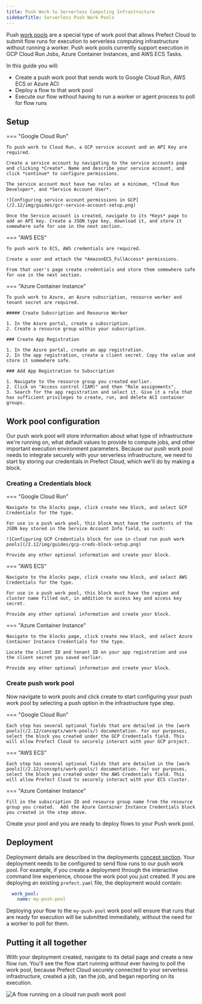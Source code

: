 ```yaml
---
title: Push Work to Serverless Computing Infrastructure
sidebarTitle: Serverless Push Work Pools
---
```


Push [work pools](/2.12/concepts/work-pools/#work-pool-overview) are a special type of work pool that allows Prefect Cloud to submit flow runs for execution to serverless computing infrastructure without running a worker. Push work pools currently support execution in GCP Cloud Run Jobs, Azure Container Instances, and AWS ECS Tasks.

In this guide you will:

- Create a push work pool that sends work to Google Cloud Run, AWS ECS or Azure ACI
- Deploy a flow to that work pool
- Execute our flow without having to run a worker or agent process to poll for flow runs

## Setup

=== "Google Cloud Run"
    
    To push work to Cloud Run, a GCP service account and an API Key are required.

    Create a service account by navigating to the service accounts page and clicking *Create*. Name and describe your service account, and click *continue* to configure permissions.

    The service account must have two roles at a minimum, *Cloud Run Developer*, and *Service Account User*.

    ![Configuring service account permissions in GCP](/2.12/img/guides/gcr-service-account-setup.png)

    Once the Service account is created, navigate to its *Keys* page to add an API key. Create a JSON type key, download it, and store it somewhere safe for use in the next section.

=== "AWS ECS"
    
    To push work to ECS, AWS credentials are required.

    Create a user and attach the *AmazonECS_FullAccess* permissions.

    From that user's page create credentials and store them somewhere safe for use in the next section.

=== "Azure Container Instance"
    
    To push work to Azure, an Azure subscription, resource worker and tenant secret are required. 

    ##### Create Subscription and Resource Worker

    1. In the Azure portal, create a subscription.
    2. Create a resource group within your subscription.

    ### Create App Registration

    1. In the Azure portal, create an app registration.
    2. In the app registration, create a client secret. Copy the value and store it somewhere safe.
    
    ### Add App Registration to Subscription

    1. Navigate to the resource group you created earlier.
    2. Click on "Access control (IAM)" and then "Role assignments".
    3. Search for the app registration and select it. Give it a role that has sufficient privileges to create, run, and delete ACI container groups.

## Work pool configuration

Our push work pool will store information about what type of infrastructure we're running on, what default values to provide to compute jobs, and other important execution environment parameters. Because our push work pool needs to integrate securely with your serverless infrastructure, we need to start by storing our credentials in Prefect Cloud, which we'll do by making a block.

### Creating a Credentials block

=== "Google Cloud Run"

    Navigate to the blocks page, click create new block, and select GCP Credentials for the type.

    For use in a push work pool, this block must have the contents of the JSON key stored in the Service Account Info field, as such:

    ![Configuring GCP Credentials block for use in cloud run push work pools](/2.12/img/guides/gcp-creds-block-setup.png)

    Provide any other optional information and create your block.

=== "AWS ECS"
    
    Navigate to the blocks page, click create new block, and select AWS Credentials for the type.
    
    For use in a push work pool, this block must have the region and cluster name filled out, in addition to access key and access key secret.

    Provide any other optional information and create your block.

=== "Azure Container Instance"
    
    Navigate to the blocks page, click create new block, and select Azure Container Instance Credentials for the type.
    
    Locate the client ID and tenant ID on your app registration and use the client secret you saved earlier.

    Provide any other optional information and create your block.

### Create push work pool

Now navigate to work pools and click create to start configuring your push work pool by selecting a push option in the infrastructure type step.

=== "Google Cloud Run"

    Each step has several optional fields that are detailed in the [work pools](/2.12/concepts/work-pools/) documentation. For our purposes, select the block you created under the GCP Credentials field. This will allow Prefect Cloud to securely interact with your GCP project.

=== "AWS ECS"
      
    Each step has several optional fields that are detailed in the [work pools](/2.12/concepts/work-pools/) documentation. For our purposes, select the block you created under the AWS Credentials field. This will allow Prefect Cloud to securely interact with your ECS cluster.

=== "Azure Container Instance"

    Fill in the subscription ID and resource group name from the resource group you created.  Add the Azure Container Instance Credentials block you created in the step above. 

Create your pool and you are ready to deploy flows to your Push work pool.

## Deployment

Deployment details are described in the deployments [concept section](/2.12/concepts/deployments/). Your deployment needs to be configured to send flow runs to our push work pool. For example, if you create a deployment through the interactive command line experience, choose the work pool you just created. If you are deploying an existing `prefect.yaml` file,  the deployment would contain:

```yaml
  work_pool:
    name: my-push-pool
```

Deploying your flow to the `my-push-pool` work pool will ensure that runs that are ready for execution will be submitted immediately, without the need for a worker to poll for them.

## Putting it all together

With your deployment created, navigate to its detail page and create a new flow run. You'll see the flow start running without ever having to poll the work pool, because Prefect Cloud securely connected to your serverless infrastructure, created a job, ran the job, and began reporting on its execution.

![A flow running on a cloud run push work pool](/2.12/img/guides/push-flow-running.png)


